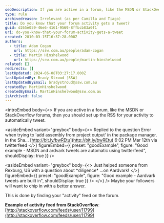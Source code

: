 ```yaml
---
seoDescription: If you are active in a forum, like the MSDN or StackOverflow forums, then you should set up the RSS for your activity to automatically tweet.
type: rule
archivedreason: Irrelevant (as per Camilla and Tiago)
title: Do you know that your forum activity gets a tweet?
guid: d265e059-46e6-4161-9569-8ffbcb83a0f1
uri: do-you-know-that-your-forum-activity-gets-a-tweet
created: 2010-03-15T16:37:28.000Z
authors:
  - title: Adam Cogan
    url: https://ssw.com.au/people/adam-cogan
  - title: Martin Hinshelwood
    url: https://ssw.com.au/people/martin-hinshelwood
related: []
redirects: []
lastUpdated: 2024-06-08T03:27:17.000Z
lastUpdatedBy: Brady Stroud [SSW]
lastUpdatedByEmail: bradystroud@ssw.com.au
createdBy: MartinHinshelwood
createdByEmail: MartinHinshelwood@ssw.com.au
isArchived: false
---
```


<introEmbed
  body={<>
If you are active in a forum, like the MSDN or StackOverflow forums, then you should set up the RSS for your activity to automatically tweet.

<asideEmbed
  variant="greybox"
  body={<>
    Replied to the question Error when trying to 'add assembly from project output' in the package manager. in the Sha... [http://bit.ly/bwREtu](http://bit.ly/bwREtu)
6:02 PM Mar 12th via twitterfeed
  </>}
  figureEmbed={{
    preset: "goodExample",
    figure: "Good example - MSDN and ardvark tweets are automatic using twitterfeed",
    shouldDisplay: true
  }}
/>

<asideEmbed
  variant="greybox"
  body={<>
    Just helped someone from Rexburg, US with a question about \*diligence\* ...on Aardvark!
  </>}
  figureEmbed={{
    preset: "goodExample",
    figure: "Good example - Aardvark tweets are built in",
    shouldDisplay: true
  }}
/>
  </>}
/>
Maybe your followers will want to chip in with a better answer.

This is done by finding your "activity" feed on the forum.

**Example of activity feed from StackOverflow**: [http://stackoverflow.com/feeds/user/11799](http://stackoverflow.com/feeds/user/11799)
